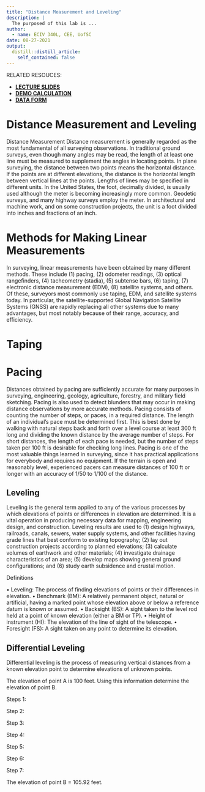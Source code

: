 ```yaml
---
title: "Distance Measurement and Leveling"
description: |
  The purposed of this lab is ...
author:
  - name: ECIV 340L, CEE, UofSC
date: 08-27-2021
output:
  distill::distill_article:
    self_contained: false
---
```


RELATED RESOUCES:  

+ **[LECTURE SLIDES]()**
+ **[DEMO CALCULATION]()**
+ **[DATA FORM]()**


# Distance Measurement and Leveling

Distance Measurement
Distance measurement is generally regarded as the most fundamental of all surveying observations.  In traditional ground surveys, even though many angles may be read, the length of at least one line must be measured to supplement the angles in locating points.  In plane surveying, the distance between two points means the horizontal distance.  If the points are at different elevations, the distance is the horizontal length between vertical lines at the points.
	Lengths of lines may be specified in different units.  In the United States, the foot, decimally divided, is usually used although the meter is becoming increasingly more common.  Geodetic surveys, and many highway surveys employ the meter.  In architectural and machine work, and on some construction projects, the unit is a foot divided into inches and fractions of an inch.

# Methods for Making Linear Measurements
In surveying, linear measurements have been obtained by many different methods.  These include (1) pacing, (2) odometer readings, (3) optical rangefinders, (4) tacheometry (stadia), (5) subtense bars, (6) taping, (7) electronic distance measurement (EDM), (8) satellite systems, and others.  Of these, surveyors
most commonly use taping, EDM, and satellite systems today.  In particular, the satellite-supported Global Navigation Satellite Systems (GNSS) are rapidly replacing all other systems due to many advantages, but most notably because of their range, accuracy, and efficiency.

# Taping


# Pacing
Distances obtained by pacing are sufficiently accurate for many purposes in surveying, engineering, geology, agriculture, forestry, and military field sketching.  Pacing is also used to detect blunders that may occur in making distance observations by more accurate methods.
	Pacing consists of counting the number of steps, or paces, in a required distance.  The length of an individual’s pace must be determined first.  This is best done by walking with natural steps back and forth over a level course at least 300 ft long and dividing the known distance by the average number of steps.  For short distances, the length of each pace is needed, but the number of steps taken per 100 ft is desirable for checking long lines.
	Pacing is one of the most valuable things learned in surveying, since it has practical applications for everybody and requires no equipment.  If the terrain is open and reasonably level, experienced pacers can measure distances of 100 ft or longer with an accuracy of 1/50 to 1/100 of the distance.

## Leveling
Leveling is the general term applied to any of the various processes by which elevations of points or differences in elevation are determined.  It is a vital operation in producing necessary data for mapping, engineering design, and construction.  Leveling results are used to (1) design highways, railroads, canals, sewers, water supply systems, and other facilities having grade lines that best conform to existing topography; (2) lay out construction projects according to planned elevations; (3) calculate volumes of earthwork and other materials; (4) investigate drainage characteristics of an area; (5) develop maps showing general ground configurations; and (6) study earth subsidence and crustal motion.

Definitions

•	Leveling: The process of finding elevations of points or their differences in elevation.
•	Benchmark (BM): A relatively permanent object, natural or artificial, having a marked point whose elevation above or below a reference datum is known or assumed.
•	Backsight (BS): A sight taken to the level rod held at a point of known elevation (either a BM or TP).
•	Height of instrument (HI): The elevation of the line of sight of the telescope.
•	Foresight (FS): A sight taken on any point to determine its elevation.


## Differential Leveling
Differential leveling is the process of measuring vertical distances from a known elevation point to determine elevations of unknown points.

 

The elevation of point A is 100 feet.  Using this information determine the elevation of point B.

Steps 1:
 
Step 2:


Step 3:
 

Step 4:
 
Step 5:

Step 6:

Step 7:
 

The elevation of point B = 105.92 feet.








